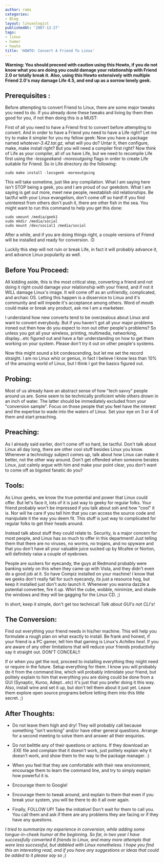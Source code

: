 ```yaml
---
author: rami
categories:
- Blog
layout: linuxologist
publishedAt: '2007-12-27'
tags:
- linux
- humor
- howto
title: 'HOWTO: Convert A Friend To Linux'
---
```


**Warning: You should proceed with caution using this Howto, if you do not know what you are doing you could damage your relationship with Friend 2.0 or totally break it. Also, using this Howto extensively with multiple Friend 2.0's may damage Life 4.5, and end up as a sorrow lonely geek.**

## Prerequisites :

Before attempting to convert Friend to Linux, there are some major tweaks you need to do. If you already done these tweaks and living by them then good for you, if not then doing this is a MUST:

First of all you need to have a Friend first to convert before attempting to convert. And in order to have a Friend you need to have a Life right? Let me try to make it simpler for you my fellow geek: Now you have a package named *whatever-3.42.tar.gz,* what will you do? Untar it, then configure, make, make install right? But you will need a compiler first right? Now think of Life as your compiler, all of us have Life, but we need to recompile Life first using the *-lessgeek*and *-moreoutgoing* flags in order to create Life suitable for Friend. So in Life directory do the following: 
  

    sudo make install -lessgeek -moreoutgoing

This will take sometime, just like any compilation. What I am saying here isn't STOP being a geek, you and I are proud of our geekdom. What I am saying is get out more, meet new people, reestablish old relationships. Be tactful with your Linux evangelism, don't come off so hard! If you find uninterest from others don't push it, there are other fish in the sea. You might want to run this command to help you get this done:

    sudo umount /media/geek1 
    sudo mkdir /media/social
    sudo mount /dev/social1 /media/social

After a while, and if you are doing things right, a couple versions of Friend will be installed and ready for conversion. :D

Luckily this step will not ruin or break Life, in fact it will probably advance it, and advance Linux popularity as well.  

## Before You Proceed:

All kidding aside, this is the most critical step, converting a friend and not doing it right could damage your relationship with your friend, and if not it WILL damage Linux's image. It will come off as an unfriendly, complicated, and archaic OS. Letting this happen is a disservice to Linux and it's community and will impede it's acceptance among others. Word of mouth could make or break any product, ask me I am a marketeer.

I understand how new converts tend to be overzealous about Linux and want to convert everybody. But if you haven't got all your major problems ironed out then how do you expect to iron out other people's problems? So unless you got all your wireless, printing, multimedia, networking, display...etc figured out and have a fair understanding on how to get them working on your system. Please don't try it out on other people's systems.

Now this might sound a bit condescending, but let me set the record straight. I am no Linux whiz or genius, in fact I believe I know less than 10% of the amazing world of Linux, but I think I got the basics figured out.

## Probing:

Most of us already have an abstract sense of how "tech savvy" people around us are. Some seem to be technically proficient while others drown in an inch of water. The latter should be immediately excluded from your "conversion sample". Focus on those people that you feel have the interest and the expertise to wade into the waters of Linux. Set your eye on 3 or 4 of them and start preaching.

## Preaching:

As I already said earlier, don't come off so hard, be tactful. Don't talk about Linux all day long, there are other cool stuff besides Linux you know. Whenever a technology subject comes up, talk about how Linux can make it better, not the other way around. Don't get offended when someone berates Linux, just calmly argue with him and make your point clear, you don't want to come off as bigoted fanatic do you?

## Tools:

As Linux geeks, we know the true potential and power that Linux could offer. But let's face it, lots of it is just way to geeky for regular folks. Your friend probably won't be impressed if you talk about ssh and how "cool" it is. Nor will he care if you tell him that you can access the source code and manipulate it the way you deem fit. This stuff is just way to complicated for regular folks to get their heads around.

Instead talk about stuff they could relate to. Security, is a major concern for most people, and Linux has so much to offer in this department! Just telling them that there are no viruses, no worms, no trojans, and no spyware and that you don't have all your valuable juice sucked up by Mcafee or Norton, will definitely raise a couple of eyebrows.

People are suckers for eyecandy, the guys at Redmond probably were banking solely on this when they came up with Vista, and they didn't even do a good job at it. So have Compiz installed on your machine! I know that we geeks don't really fall for such eyecandy, its just a resource hog, but keep it installed just don't auto launch it. Whenever you wanna dazzle a potential convertee, fire it up. Whirl the cube, wobble, minimize, and shade the windows and they will be gagging for the Linux CD. ;)

In short, keep it simple, don't get too technical! *Talk about GUI's not CLI's!*


## The Conversion:

Find out everything your friend needs in his/her machine. This will help you formulate a rough plan on what exactly to install. Be frank and honest, if your friend is a PC gamer, tell him that gaming is Linux's *Achilles heel*. If you are aware of any other limitations that will reduce your friends productivity say it straight out. DON'T CONCEAL!!

If or when you get the nod, proceed to installing everything they might need or require in the future. Setup everything for them. I know you will probably do it from the command line, which will probably intimidate your friend, but politely explain to him that everything you are doing could be done from a GUI (Synaptic, Kuroo, Adept...etc) it's just that you prefer doing it this way. Also, install wine and set it up, but don't tell them about it just yet. Leave them explore open source programs before letting them into this little secret. ;)

## After Thoughts:

- Do not leave them high and dry! They will probably call because something "isn't working" and/or have other general questions. Arrange for a second meeting to solve them and answer all their enquiries.

- Do not belittle any of their questions or actions. If they download an .EXE file and complain that it doesn't work, just politely explain why it doesn't work, and show them to the way to the package manager. :)

- When you feel that they are comfortable with their new environment, encourage them to learn the command line, and try to simply explain how powerful it is.

- Encourage them to Google!

- Encourage them to tweak around, and explain to them that even if you break your system, you will be there to do it all over again.

- Finally, FOLLOW UP! Take the initiative! Don't wait for them to call you. You call them and ask if there are any problems they are facing or if they have any questions.

*I tried to summarize my experience in conversion, while adding some tongue-in-cheek humor at the beginning. So far, in two year I have successfully converted 6 friends to Linux, and many more attempts that were less successful, but dabbled with Linux nonetheless. I hope you find this an interesting read, and if you have any suggestions or ideas that could be added to it please say so ;)*